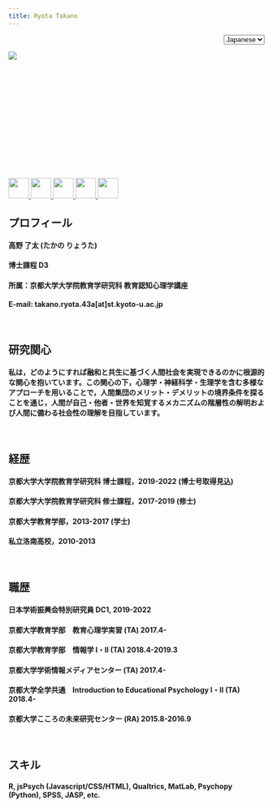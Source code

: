 ---
title: Ryota Takano
---

<div style = "text-align:right;">
<span class="custom-dropdown big">
<select name="select" onChange="location.href=value;">
<option value="">Japanese</option>
<option value="https://ryotatkn.github.io/personal_site/">English</option>
</select> 
</span>
</div>
 

<div style="width:225px; height:150px">
<p><img src="pic/pic2.jpg"></p>
</div>
<br>
<br>
<br>
<br>
<br>
<div style=>
<p>
<a class="no-underline" href="https://twitter.com/takano_ryota">
<img src="pic/twitter.png" width="40px" height="40px"> </a>
<a class="no-underline" href="https://www.researchgate.net/profile/Ryota-Takano">
<img src="pic/rg.png" width="40px" height="40px"> 
<a class="no-underline" href="https://scholar.google.co.jp/citations?user=ucldCngAAAAJ&hl=ja">
<img src="pic/gs.png" width="40px" height="40px"> 
<a class="no-underline" href="https://osf.io/bpjds/">
<img src="pic/osf.png" width="40px" height="40px"> 
<a class="no-underline" href="https://github.com/RyotaTKN">
<img src="pic/gh.jpg" width="40px" height="40px"> 
</a>
</p>


## **プロフィール**

#### 高野 了太 (たかの りょうた)
#### 博士課程 D3 
#### 所属：京都大学大学院教育学研究科 教育認知心理学講座
#### E-mail: takano.ryota.43a[at]st.kyoto-u.ac.jp
<br>

## **研究関心**

<h4> <p class = "big"> 私は，どのようにすれば融和と共生に基づく人間社会を実現できるのかに根源的な関心を抱いています。この関心の下，心理学・神経科学・生理学を含む多様なアプローチを用いることで，人間集団のメリット・デメリットの境界条件を探ることを通じ，人間が自己・他者・世界を知覚するメカニズムの階層性の解明および人間に備わる社会性の理解を目指しています。</p></h4>
<br>

## **経歴**

#### 京都大学大学院教育学研究科 博士課程，2019-2022 (博士号取得見込)
#### 京都大学大学院教育学研究科 修士課程，2017-2019 (修士)
#### 京都大学教育学部，2013-2017 (学士)
#### 私立洛南高校，2010-2013
<br>

## **職歴**

#### 日本学術振興会特別研究員 DC1, 2019-2022
#### 京都大学教育学部　教育心理学実習 (TA) 2017.4-
#### 京都大学教育学部　情報学 Ⅰ・Ⅱ (TA) 2018.4-2019.3
#### 京都大学学術情報メディアセンター (TA) 2017.4-
#### 京都大学全学共通　Introduction to Educational Psychology Ⅰ・Ⅱ (TA) 2018.4-
#### 京都大学こころの未来研究センター (RA) 2015.8-2016.9

<br>



## **スキル**

#### R, jsPsych (Javascript/CSS/HTML), Qualtrics, MatLab, Psychopy (Python), SPSS, JASP, etc.
